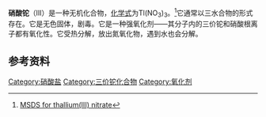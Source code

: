 {{Chembox
| Watchedfields = changed
| verifiedrevid = 405510041
| ImageFile = Formula of Thallium(III) nitrate.png
| ImageSize = 200px
| IUPACName = 硝酸铊(III)
| OtherNames = 
| Section1 = {{Chembox Identifiers
|  CASNo = 13746-98-0
|  CASNo_Ref = {{cascite|correct|CAS}}
|   CASNo_Comment = 无水
|  CASNo2 = 13453-38-8
|  CASNo2_Ref = {{cascite|correct|CAS}}
|  CASNo2_Comment = 三水
|  PubChem = 159690
|  ChemSpiderID_Ref = {{chemspidercite|correct|chemspider}}
| ChemSpiderID = 140409
|  SMILES = [Tl+3].O=[N+]([O-])[O-].[O-][N+]([O-])=O.[O-][N+]([O-])=O
|  StdInChI_Ref = {{stdinchicite|correct|chemspider}}
| StdInChI=1S/3NO3.Tl/c3*2-1(3)4;/q3*-1;+3
|  StdInChIKey_Ref = {{stdinchicite|correct|chemspider}}
| StdInChIKey = KLBIUKJOZFWCLW-UHFFFAOYSA-N
  }}
| Section2 = {{Chembox Properties
|  Formula = Tl(NO<sub>3</sub>)<sub>3</sub>
|  MolarMass = 390.398
|  Appearance = 无色固体
|  Density = 
|  MeltingPt = 103°C (217°F)
|  BoilingPt = 分解
|  Solubility = 分解
  }}
| Section3 = {{Chembox Hazards
|  ExternalMSDS = [http://www.mallbaker.com/americas/msds/english/t2394_msds_us_default.pdf Mallinckrodt Baker]
|  MainHazards = 
|  FlashPt = 
|  Autoignition =
  }}
}}
'''硝酸铊'''（III）是一种无机化合物，[[化学式|化学式]]为Tl(NO<sub>3</sub>)<sub>3</sub>。<ref>[http://www.mallbaker.com/americas/msds/english/t2394_msds_us_default.pdf MSDS for thallium(III) nitrate]{{dead link|date=2018年1月 |bot=InternetArchiveBot |fix-attempted=yes }}</ref>它通常以三水合物的形式存在。它是无色固体，剧毒。它是一种强氧化剂——其分子内的三价铊和硝酸根离子都有氧化性。它受热分解，放出氮氧化物，遇到水也会分解。

==参考资料==
{{reflist}}

{{硝酸盐}}
{{inorganic-compound-stub}}

[[Category:硝酸盐|Category:硝酸盐]]
[[Category:三价铊化合物|Category:三价铊化合物]]
[[Category:氧化剂|Category:氧化剂]]